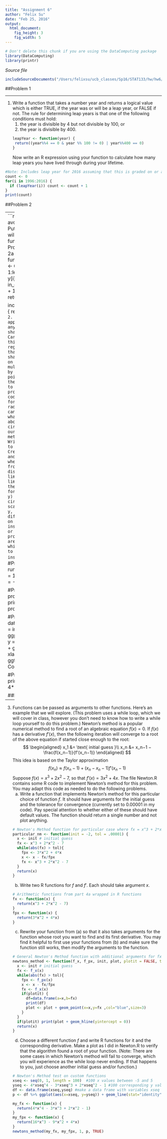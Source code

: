```yaml
---
title: "Assignment 6"
author: "Felix Su"
date: "Feb 25, 2016"
output: 
  html_document:
    fig_height: 3
    fig_width: 5
---
```

<!-- Don't edit in between this line and the one below -->
```r
# Don't delete this chunk if you are using the DataComputing package
library(DataComputing)
library(printr)
```
*Source file* 
```r
includeSourceDocuments("/Users/felixsu/ucb_classes/Sp16/STAT133/hw/hw6/Assignment-6-Su.Rmd")
```
<!-- Don't edit the material above this line -->

##Problem 1

---

1. Write a function that takes a number year and returns a logical value which is either TRUE, if the year was or will be a leap year, or FALSE if not. The rule for determining leap years is that one of the following conditions must hold:
    1) the year is divisible by 4 but not divisible by 100, or
    2) the year is divisible by 400.
```r
leapYear <- function(year) {
    return((year%%4 == 0 & year %% 100 != 0) | year%%400 == 0)
}
```
Now write an R expression using your function to calculate how many leap years you have lived through during your lifetime.

```r
#Note: Includes leap year for 2016 assuming that this is graded on or after February 29th this year.
count <- 0
for(i in 1996:2016) {
  if (leapYear(i)) count <- count + 1
}
print(count)
```

##Problem 2

---
```r
# Helper Functions to avoid redundant code
# Put these here because I will reuse these functions throughout Problem 2, particularly 2a and 2b.
proportion <- function(x, y) {
  in_circle <- 0
  total <- 0
  for (i in 1:length(x)) {
    if(x[i]^2 + y[i]^2 < 1) in_circle <- in_circle + 1
    total <- total + 1
  }
  return(in_circle/total)
}

included <- function(x, y) {
  return(x^2 + y^2 < 1)
}
```
2. It is possible to approximate the area of any two-dimensional shape using a Monte Carlo technique. To do this, we specify a region of known area that contains the shape, sample uniformly on that region, then multiply the known area by the fraction of the points that fall within the shape we’re trying to measure. In this problem you’ll write code to carry this out for a circle with radius equal to one. We can compare this to what we already know about the area of circles to see how well our approximation method performs.
    a. Write expressions in R to do the following:
        * Create two vectors x and y of length 100, where each is sampled from the Uniform distribution with lower limit -1 and upper limit 1.
        * Calculate the proportion of these for which the point (x, y) lies within the unit circle.
        * Make a scatter plot of x and y, coloring the points differently depending on whether they’re inside the unit circle or not.
        * Multiply the proportion by 4 (the area of the square over which we’re sampling) to approximate the area inside the circle.
    ```r
    #Problem 1.a.1
    x <- runif(100, min = -1, max = 1)
    y <- runif(100, min = -1, max = 1)
    
    #Problem 1.a.2
    prop <- proportion(x, y)
    print(paste("Proportion: ", prop))
    
    #Problem 1.a.3
    s_plot <- data.frame(x, y, in_circle = included(x, y))
    ggplot(s_plot, aes(x = x, y = y, color = in_circle)) + geom_point() +
      xlab("x") + ylab("y") + ggtitle("Unit Circle Coordinates")
    
    #Problem 1.a.4
    print(paste("Area: ", 4*prop))
    ```
    b. Now copy your code from part (a) and use it to create a function that takes arguments n (for sample size) and plotit (to indicate whether or not to make the plot) and returns the approximated area and optionally makes a plot depending on whether plotit is TRUE or FALSE. Give each argument a default value of your choosing.
    ```r
    # Part 2a code wrapped in a function with arguments for sample size and plotit
    plot_circle <- function(n=100, plotit=TRUE) {
      x <- runif(n, min = -1, max = 1)
      y <- runif(n, min = -1, max = 1)
      if(plotit) {
        s_plot <- data.frame(x, y, in_circle = included(x, y))
        ggplot(s_plot, aes(x = x, y = y, color = in_circle)) + geom_point() +
          xlab("x") + ylab("y") + ggtitle("Unit Circle Coordinates") 
      }
      # Still multiplies by 4 assuming the bounding box is still a square of area 4
      return(4*proportion(x, y))
    }
    ```
    c. The replicate function takes an R expression and evaluates it a specified number of times. You can think of it as a very simplified for loop in which exactly the same code gets evaluated each time through the loop. Use this function to approximate the area of the circle 100 times, first for n=50 and then for n=500
and storing the results in two different vectors.
    ```r
    # Stored 100 Monte Carlo Approximations in vectors with sample sizes of 50 and 500 respectively
    n_50 <- replicate(100, plot_circle(50, FALSE))
    n_500 <- replicate(100, plot_circle(500, FALSE))
    ```
    d. Make two histograms (facetted by vector size) showing the results from part (c). Add a vertical line to the plot to indicate the true area. Give your plot appropriate axis names and titles and a nice readable theme.
    ```r
    # Histogram plot with 2 factors, one on MC approx. on 50 samples and one on 500 samples.
    mc_circle_df <- data.frame(vec_size=c(rep("Sample 50", times=length(n_50)),
                                          rep("Sample 500", times=length(n_500))),
                               approx_area=c(n_50, n_500))
    ggplot(mc_circle_df, aes(x=approx_area)) +
      geom_histogram(binwidth = .01, fill = "gray") +
      geom_vline(aes(xintercept = pi)) +
      facet_wrap("vec_size") +
      labs(x = "Unit Circle Area Approximation",
           y = "Number of Approximations",
           title = "Monte Carlo Unit Circle Approximate Area") +
      theme(
        plot.title = element_text(size=20, face="bold", margin = margin(10, 0, 10, 0), colour = "white"),
        axis.title = element_text(size = 15, colour = "white"),
        axis.text = element_text(colour = "white"),
        plot.background = element_rect(fill = "navy")
      )
    ```

##Problem 3

---

3. Functions can be passed as arguments to other functions. Here’s an example that we will explore. (This problem uses a while loop, which we will cover in class, however you don’t need to know how to write a while loop yourself to do this problem.) Newton’s method is a popular numerical method to find a root of an algebraic equation $f(x) = 0$. If $f(x)$ has a derivative $f′(x)$, then the following iteration will converge to a root of the above equation if started close enough to the root: $$ \begin{aligned} x_1 &= \text{ initial guess }\\ x_n &= x_n−1 − \frac{f(x_n−1)}{f'(x_n−1)} \end{aligned} $$
This idea is based on the Taylor approximation $$f(x_n) \approx f(x_n−1) + (x_n − x_n−1)f'(x_n−1)$$
Suppose $f(x) = x^3 + 2x^2 − 7$, so that $f'(x) = 3x^2 + 4x$. The file Newton.R contains some R code to implement Newton’s method for this problem. You may adapt this code as needed to do the following problems.
    a. Write a function that implements Newton’s method for this particular choice of function $f$. It should have arguments for the initial guess and the tolerance for convergence (currently set to 0.00001 in my code). Pay special attention to whether either of these should have default values. The function should return a single number and not plot anything.
    ```r
    # Newton's Method function for particular case where fx = x^3 + 2*x^2 - 7 and f'x = 3*x^2 + 4*x
    particular_nm <- function(init = -2, tol = .00001) {
      x <- init # initial guess
      fx <- x^3 + 2*x^2 - 7
      while(abs(fx) > tol){
        fpx <- 3*x^2 + 4*x
        x <- x - fx/fpx
        fx <- x^3 + 2*x^2 - 7
      }
      return(x)
    }
    ```
    b. Write two R functions for $f$ and $f'$. Each should take argument $x$.
    ```r
    # Arithmetic functions from part 4a wrapped in R functions
    fx <- function(x) {
      return(x^3 + 2*x^2 - 7)
    }
    fpx <- function(x) {
      return(3*x^2 + 4*x)
    }
    ```
    c. Rewrite your function from (a) so that it also takes arguments for the function whose root you want to find and its first derivative. You may find it helpful to first use your functions from (b) and make sure the function still works, then modify the arguments to the function. 
    ```r
    # General Newton's Method function with additional arguments for fx and f'x
    newtons_method <- function(f_x, f_px, init, plot, plotit = FALSE, tol = .00001) {
      x <- init # initial guess
      fx <- f_x(x)
      while(abs(fx) > tol){
        fpx <- f_px(x)
        x <- x - fx/fpx
        fx <- f_x(x)
        if(plotit) {
          df=data.frame(a=x,b=fx)
          print(df)
          plot <- plot + geom_point(x=x,y=fx ,col="blue",size=3)
        }
      }
      if(plotit) print(plot + geom_hline(yintercept = 0))
      return(x)
    }
    ```
    d. Choose a different function $f$ and write R functions for it and the corresponding derivative. Make a plot as I did in Newton.R to verify that the algorithm found a root of your function. (Note: There are some cases in which Newton’s method will fail to converge, which you will experience as the while loop never ending. If that happens to you, just choose another initial guess and/or function.)
    ```r
    # Newton's Method test on custom functions
    xseq <- seq(0, 1, length = 100)  #100 x values between -5 and 5
    yseq <- 4*xseq^4 - 3*xseq^3 + 2*xseq^2 - 1 #100 corresponding y values according to function y=4x^4-3x^3+2x^2-1
    df <- data.frame(xseq,yseq) #make a data frame with variables xseq and yseq
    p <- df %>% ggplot(aes(x=xseq, y=yseq)) + geom_line(stat="identity", col="red")
    
    my_fx <- function(x) {
      return(4*x^4 - 3*x^3 + 2*x^2 - 1)
    }
    my_fpx <- function(x) {
      return(16*x^3 - 9*x^2 + 4*x)
    }
    newtons_method(my_fx, my_fpx, 1, p, TRUE)
    ```